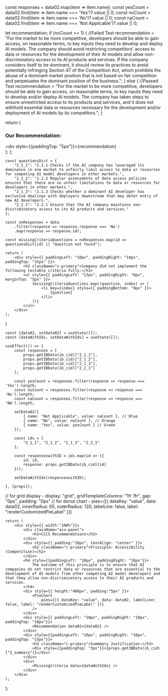 


  const responses = data02.map(item => item.name);
  const yesCount = data02.find(item => item.name === 'Yes')?.value || 0;
  const noCount = data02.find(item => item.name === 'No')?.value || 0;
  const naCount = data02.find(item => item.name === 'Not Applicable')?.value || 0; 

  let recommendation;
  if (noCount >= 1) {
    //Failed Test
    recommendation = "For the market to be more competitive, developers should be able to gain access, on reasonable terms, to key inputs they need to develop and deploy AI models. The company should avoid restricting competitors' access to data or resources for the development of their AI models and allow non-discriminatory access to its AI products and services. If the company considers itself to be dominant, it should review its practices to avoid potentially infringing Section 47 of the Competition Act, which prohibits the abuse of a dominant market position that is not based on fair competition and perpetuates the dominant position of the business.";
  } else {
    //Passed Test
    recommendation = "For the market to be more competitive, developers should be able to gain access, on reasonable terms, to key inputs they need to develop and/or deploy AI models. The company has taken steps to ensure unrestricted access to its products and services, and it does not withhold essential data or resources necessary for the development and/or deployment of AI models by its competitors.";
  }

  return (
    <div className="recommendation">
      <h3 className="c-primary">Our Recommendation:</h3>
      <div style={{paddingTop: "5px"}}>{recommendation}</div>
    </div>
  );
};

    const questionsDict = {
        "2_1_1": "2.1.1 Checks if the AI company has leveraged its dominance in one market to unfairly limit access to data or resources for competing AI model developers in other markets.",
        "2_1_2": "2.1.2 Regular assessments of data access policies ensures that there are no unfair limitations to data or resources for developers in other markets.",
        "2_1_3": "2.1.3 Checks whether a dominant AI developer has exclusive dealings with deployers downstream that may deter entry of new AI developers.",
        "2_2_1": "2.2.1 Ensure that the AI company maintains non-discriminatory access to its AI products and services."
    };

    const noResponses = data
        .filter(response => response.response === 'No')
        .map(response => response.id);

    const missingCriteriaQuestions = noResponses.map(id => questionsDict[id] || "Question not found");

    return (
        <div style={{ paddingLeft: "10px", paddingRight: "10px", paddingTop: "15px" }}>
            <h3 className="c-primary">Company did not implement the following testable criteria fully:</h3>
            <ul style={{ paddingLeft: "13px", paddingRight: "0px", marginTop: "5px" }}>
                {missingCriteriaQuestions.map((question, index) => (
                    <li key={index} style={{ paddingBottom: "9px" }}>
                        {question}
                    </li>
                ))}
            </ul>
        </div>
    );
}

    const [data02, setData02] = useState([]);
    const [dataWithIds, setDataWithIds] = useState([]);

    useEffect(() => {
        const responses = [
            props.getIBData(ib_cid)["2_1_1"],
            props.getIBData(ib_cid)["2_1_2"],
            props.getIBData(ib_cid)["2_1_3"],
            props.getIBData(ib_cid)["2_2_1"]
        ];

        const yesCount = responses.filter(response => response === 'Yes').length;
        const noCount = responses.filter(response => response === 'No').length;
        const naCount = responses.filter(response => response === 'NA').length;

        setData02([
            { name: "Not Applicable", value: naCount }, // Blue
            { name: "No", value: noCount }, // Orange
            { name: "Yes", value: yesCount } // Green
        ]);

        const ids = [
            "2_1_1", "2_1_2", "2_1_3", "2_2_1"
        ];

        const responseswithID = ids.map(id => ({
            id: id,
            response: props.getIBData(ib_cid)[id]
        }));

        setDataWithIds(responseswithID);

    }, [props]);

// for grid display - display: "grid", gridTemplateColumns: "1fr 1fr", gap: "0px", padding: "0px" 
// for donut chart - pies={[{ dataKey: "value", data: data02, innerRadius: 65, outerRadius: 120, labelLine: false, label: "renderCustomizedPieLabel" }]} 

    return (
        <div style={{ width:"100%"}}>
            <div className="aiv-panel">
                <h2>CCCS Recommendations</h2>
            </div>
            <div style={{ padding:"10px", textAlign: "center" }}>
                <h2 className="c-primary">Principle: Accessibility (Competition)</h2>
            </div>
            <h4 style={{paddingLeft: "10px", paddingRight: "10px"}}>
                The outcome of this principle is to ensure that AI companies do not restrict data or resources that are essential to the development of AI models from other competing AI model developers and that they allow non-discriminatory access to their AI products and services.
            </h4>
            <div style={{ height:"400px", padding:"5px" }}>
                <PieChart
                    pies={[{ dataKey: "value", data: data02, labelLine: false, label: "renderCustomizedPieLabel" }]} 
                />
            </div>
            <div style={{ paddingLeft: "10px", paddingRight: "10px", paddingTop: "10px"}}>
                <Recommendation data02={data02} />
            </div>
            <div style={{paddingLeft: "10px", paddingRight: "10px", paddingTop: "15px"}}>
                <h3 className="c-primary">Summmary Justification:</h3>
                <div style={{paddingTop: "3px"}}>{props.getIBData(ib_cid)["2_summary"]}</div>
            </div>
            <div>
                <MissingCriteria data={dataWithIds} />
            </div>
        </div>
    );
};

